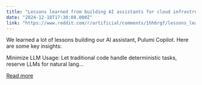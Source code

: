```yaml
---
title: "Lessons learned from building AI assistants for cloud infrastructure"
date: "2024-12-18T17:30:08.000Z"
link: "https://www.reddit.com/r/artificial/comments/1hh6rgf/lessons_learned_from_building_ai_assistants_for/"
---
```


We learned a lot of lessons building our AI assistant, Pulumi Copilot. Here are some key insights:
  
Minimize LLM Usage: Let traditional code handle deterministic tasks, reserve LLMs for natural lang...

[Read more](https://www.reddit.com/r/artificial/comments/1hh6rgf/lessons_learned_from_building_ai_assistants_for/)
